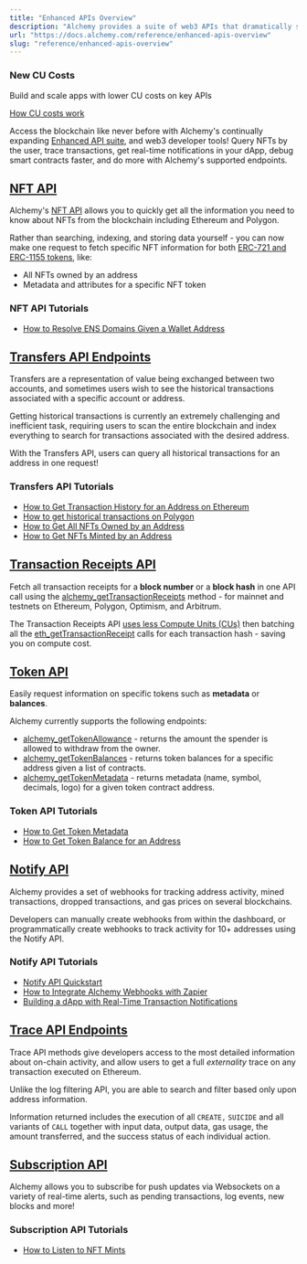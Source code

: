 ```yaml
---
title: "Enhanced APIs Overview"
description: "Alchemy provides a suite of web3 APIs that dramatically simplify and optimize common request patterns to make your life as a developer easier."
url: "https://docs.alchemy.com/reference/enhanced-apis-overview"
slug: "reference/enhanced-apis-overview"
---
```



### New CU Costs

Build and scale apps with lower CU costs on key APIs

[How CU costs work](<https://docs.alchemy.com/reference/compute-unit-costs?utm_source=docs\&utm_medium=website\&utm_campaign=build >)

Access the blockchain like never before with Alchemy's continually expanding [Enhanced API suite](https://www.alchemy.com/enhanced-apis), and web3 developer tools! Query NFTs by the user, trace transactions, get real-time notifications in your dApp, debug smart contracts faster, and do more with Alchemy's supported endpoints.

## [NFT API](/reference/nft-api-quickstart)

Alchemy's [NFT API](/reference/nft-api) allows you to quickly get all the information you need to know about NFTs from the blockchain including Ethereum and Polygon.

Rather than searching, indexing, and storing data yourself - you can now make one request to fetch specific NFT information for both [ERC-721 and ERC-1155 tokens](https://www.alchemy.com/blog/comparing-erc-721-to-erc-1155), like:

* All NFTs owned by an address
* Metadata and attributes for a specific NFT token

### NFT API Tutorials

* [How to Resolve ENS Domains Given a Wallet Address](/docs/how-to-resolve-ens-domains-given-a-wallet-address)

## [Transfers API Endpoints](/reference/transfers-api-endpoints)

Transfers are a representation of value being exchanged between two accounts, and sometimes users wish to see the historical transactions associated with a specific account or address.

Getting historical transactions is currently an extremely challenging and inefficient task, requiring users to scan the entire blockchain and index everything to search for transactions associated with the desired address.

With the Transfers API, users can query all historical transactions for an address in one request!

### Transfers API Tutorials

* [How to Get Transaction History for an Address on Ethereum](/docs/how-to-get-transaction-history-for-an-address-on-ethereum)
* [How to get historical transactions on Polygon](https://alchemy.com/blog/how-to-get-historical-transactions-on-polygon)
* [How to Get All NFTs Owned by an Address](/docs/how-to-get-all-nfts-owned-by-an-address)
* [How to Get NFTs Minted by an Address](/docs/how-to-get-nfts-minted-by-an-address)

## [Transaction Receipts API](/reference/transaction-receipts-quickstart)

Fetch all transaction receipts for a **block number** or a **block hash** in one API call using the [alchemy\_getTransactionReceipts](/reference/alchemy-gettransactionreceipts) method - for mainnet and testnets on Ethereum, Polygon, Optimism, and Arbitrum.

The Transaction Receipts API [uses less Compute Units (CUs)](/reference/compute-units) then batching all the [eth\_getTransactionReceipt](/reference/eth-gettransactionreceipt) calls for each transaction hash - saving you on compute cost.

## [Token API](/reference/token-api-quickstart)

Easily request information on specific tokens such as **metadata** or **balances**.

Alchemy currently supports the following endpoints:

* [alchemy\_getTokenAllowance](/reference/alchemy-gettokenallowance) - returns the amount the spender is allowed to withdraw from the owner.
* [alchemy\_getTokenBalances](/reference/alchemy-gettokenbalances) - returns token balances for a specific address given a list of contracts.
* [alchemy\_getTokenMetadata](/reference/alchemy-gettokenmetadata) - returns metadata (name, symbol, decimals, logo) for a given token contract address.

### Token API Tutorials

* [How to Get Token Metadata](/docs/how-to-get-token-metadata)
* [How to Get Token Balance for an Address](/docs/how-to-get-token-balance-for-an-address)

## [Notify API](/reference/notify-api-quickstart)

Alchemy provides a set of webhooks for tracking address activity, mined transactions, dropped transactions, and gas prices on several blockchains.

Developers can manually create webhooks from within the dashboard, or programmatically create webhooks to track activity for 10+ addresses using the Notify API.

### Notify API Tutorials

* [Notify API Quickstart](/reference/notify-api-quickstart)
* [How to Integrate Alchemy Webhooks with Zapier](/docs/how-to-integrate-alchemy-webhooks-with-zapier)
* [Building a dApp with Real-Time Transaction Notifications](/docs/building-a-dapp-with-real-time-transaction-notifications)

## [Trace API Endpoints](/reference/trace-api)

Trace API methods give developers access to the most detailed information about on-chain activity, and allow users to get a full *externality* trace on any transaction executed on Ethereum.

Unlike the log filtering API, you are able to search and filter based only upon address information.

Information returned includes the execution of all `CREATE,` `SUICIDE` and all variants of `CALL` together with input data, output data, gas usage, the amount transferred, and the success status of each individual action.

## [Subscription API](/reference/subscription-api)

Alchemy allows you to subscribe for push updates via Websockets on a variety of real-time alerts, such as pending transactions, log events, new blocks and more!

### Subscription API Tutorials

* [How to Listen to NFT Mints](/docs/how-to-listen-to-nft-mints)
